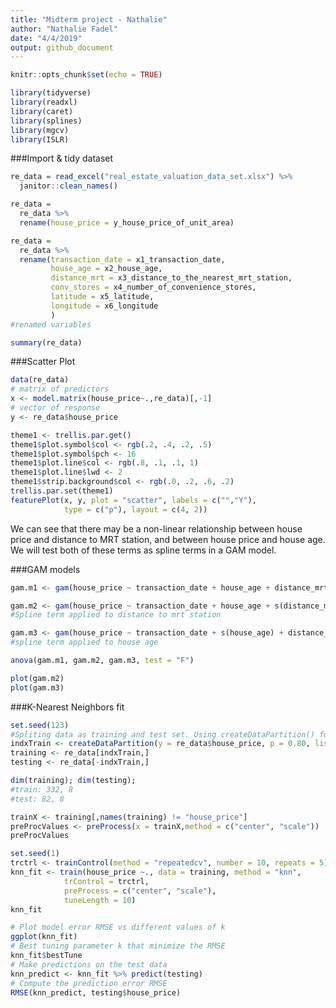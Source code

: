 ```yaml
---
title: "Midterm project - Nathalie"
author: "Nathalie Fadel"
date: "4/4/2019"
output: github_document
---
```


```r
knitr::opts_chunk$set(echo = TRUE)

library(tidyverse)
library(readxl)
library(caret)
library(splines)
library(mgcv)
library(ISLR)

```

###Import & tidy dataset
```r
re_data = read_excel("real_estate_valuation_data_set.xlsx") %>%
  janitor::clean_names()

re_data =
  re_data %>%
  rename(house_price = y_house_price_of_unit_area)

re_data = 
  re_data %>%
  rename(transaction_date = x1_transaction_date,
         house_age = x2_house_age,
         distance_mrt = x3_distance_to_the_nearest_mrt_station,
         conv_stores = x4_number_of_convenience_stores,
         latitude = x5_latitude,
         longitude = x6_longitude
         )
#renamed variables

summary(re_data)
```

###Scatter Plot
```r
data(re_data)
# matrix of predictors 
x <- model.matrix(house_price~.,re_data)[,-1]
# vector of response
y <- re_data$house_price

theme1 <- trellis.par.get()
theme1$plot.symbol$col <- rgb(.2, .4, .2, .5)
theme1$plot.symbol$pch <- 16
theme1$plot.line$col <- rgb(.8, .1, .1, 1)
theme1$plot.line$lwd <- 2
theme1$strip.background$col <- rgb(.0, .2, .6, .2)
trellis.par.set(theme1)
featurePlot(x, y, plot = "scatter", labels = c("","Y"),
            type = c("p"), layout = c(4, 2))

```
We can see that there may be a non-linear relationship between house price and distance to MRT station, and between house price and house age. We will test both of these terms as spline terms in a GAM model.

###GAM models
```r
gam.m1 <- gam(house_price ~ transaction_date + house_age + distance_mrt + conv_stores + latitude + longitude, data = re_data)

gam.m2 <- gam(house_price ~ transaction_date + house_age + s(distance_mrt) + conv_stores + latitude + longitude, data = re_data)
#Spline term applied to distance to mrt station

gam.m3 <- gam(house_price ~ transaction_date + s(house_age) + distance_mrt + conv_stores + latitude + longitude, data = re_data)
#spline term applied to house age

anova(gam.m1, gam.m2, gam.m3, test = "F")

plot(gam.m2)
plot(gam.m3)

```  

###K-Nearest Neighbors fit
```r
set.seed(123)
#Spliting data as training and test set. Using createDataPartition() function from caret
indxTrain <- createDataPartition(y = re_data$house_price, p = 0.80, list = FALSE)
training <- re_data[indxTrain,]
testing <- re_data[-indxTrain,]

dim(training); dim(testing);
#train: 332, 8
#test: 82, 8

trainX <- training[,names(training) != "house_price"]
preProcValues <- preProcess(x = trainX,method = c("center", "scale"))
preProcValues

set.seed(1)
trctrl <- trainControl(method = "repeatedcv", number = 10, repeats = 5)
knn_fit <- train(house_price ~., data = training, method = "knn",
            trControl = trctrl,
            preProcess = c("center", "scale"),
            tuneLength = 10)
knn_fit

# Plot model error RMSE vs different values of k
ggplot(knn_fit)
# Best tuning parameter k that minimize the RMSE
knn_fit$bestTune
# Make predictions on the test data
knn_predict <- knn_fit %>% predict(testing)
# Compute the prediction error RMSE
RMSE(knn_predict, testing$house_price)


```


